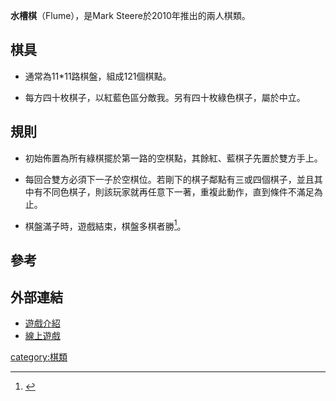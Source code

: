 {{dead end|time=2017-08-11T09:45:15+00:00}}
'''水槽棋'''（Flume），是Mark Steere於2010年推出的兩人棋類。

==棋具==

*通常為11*11路棋盤，組成121個棋點。

*每方四十枚棋子，以紅藍色區分敵我。另有四十枚綠色棋子，屬於中立。

==規則==

*初始佈置為所有綠棋擺於第一路的空棋點，其餘紅、藍棋子先置於雙方手上。

*每回合雙方必須下一子於空棋位。若剛下的棋子鄰點有三或四個棋子，並且其中有不同色棋子，則該玩家就再任意下一著，重複此動作，直到條件不滿足為止。

*棋盤滿子時，遊戲結束，棋盤多棋者勝<ref>{{Cite web |url=http://www.iggamecenter.com/info/en/flume.html |title=Flume Rules |accessdate=2011-06-14 |archive-date=2013-05-17 |archive-url=https://web.archive.org/web/20130517200145/http://www.iggamecenter.com/info/en/flume.html |dead-url=no }}</ref>。

==參考==
<div class="references-small">
<references/>
</div>

==外部連結==

*[http://boardgamegeek.com/boardgame/67080/flume 遊戲介紹] {{Wayback|url=http://boardgamegeek.com/boardgame/67080/flume |date=20110316065514 }}
*[https://web.archive.org/web/20110903143434/http://games.wtanaka.com/flumego 線上遊戲]

[[category:棋類|category:棋類]]